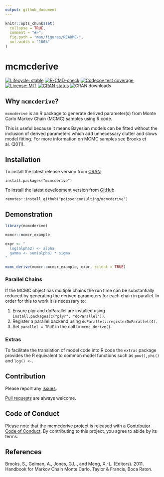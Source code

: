 ```yaml
---
output: github_document
---
```


<!-- README.md is generated from README.Rmd. Please edit that file -->

```r
knitr::opts_chunk$set(
  collapse = TRUE,
  comment = "#>",
  fig.path = "man/figures/README-",
  out.width = "100%"
)
```

# mcmcderive

<!-- badges: start -->
[![Lifecycle: stable](https://img.shields.io/badge/lifecycle-stable-brightgreen.svg)](https://lifecycle.r-lib.org/articles/stages.html#stable)
[![R-CMD-check](https://github.com/poissonconsulting/mcmcderive/workflows/R-CMD-check/badge.svg)](https://github.com/poissonconsulting/mcmcderive/actions)
[![Codecov test coverage](https://codecov.io/gh/poissonconsulting/mcmcderive/branch/master/graph/badge.svg)](https://codecov.io/gh/poissonconsulting/mcmcderive?branch=master)
[![License: MIT](https://img.shields.io/badge/License-MIT-green.svg)](https://opensource.org/licenses/MIT)
[![CRAN status](https://www.r-pkg.org/badges/version/mcmcderive)](https://cran.r-project.org/package=mcmcderive)
![CRAN downloads](http://cranlogs.r-pkg.org/badges/mcmcderive)
<!-- badges: end -->

## Why `mcmcderive`?

`mcmcderive` is an R package to generate derived parameter(s) from Monte Carlo Markov Chain (MCMC) samples using R code.

This is useful because it means Bayesian models can be fitted without the inclusion of derived parameters which add unnecessary clutter and slows model fitting.
For more information on MCMC samples see Brooks et al. (2011).

## Installation

To install the latest release version from [CRAN](https://cran.r-project.org/package=mcmcderive)
```
install.packages("mcmcderive")
```

To install the latest development version from [GitHub](https://github.com/poissonconsulting/mcmcderive)
```
remotes::install_github("poissonconsulting/mcmcderive")
```

## Demonstration

```r
library(mcmcderive)

mcmcr::mcmcr_example

expr <- "
  log(alpha2) <- alpha
  gamma <- sum(alpha) * sigma
"

mcmc_derive(mcmcr::mcmcr_example, expr, silent = TRUE)
```

### Parallel Chains

If the MCMC object has multiple chains the run time can be substantially reduced by generating the derived parameters for each chain in parallel.
In order for this to work it is necessary to:

1) Ensure plyr and doParallel are installed using `install.packages(c("plyr", "doParallel"))`.
2) Register a parallel backend using `doParallel::registerDoParallel(4)`.
3) Set `parallel = TRUE` in the call to `mcmc_derive()`.

### Extras

To facilitate the translation of model code into R code the `extras` package provides the R equivalent to common model functions such as `pow()`, `phi()` and `log() <- `.

## Contribution

Please report any [issues](https://github.com/poissonconsulting/mcmcderive/issues).

[Pull requests](https://github.com/poissonconsulting/mcmcderive/pulls) are always welcome.

## Code of Conduct

Please note that the mcmcderive project is released with a [Contributor Code of Conduct](https://contributor-covenant.org/version/2/0/CODE_OF_CONDUCT.html). 
By contributing to this project, you agree to abide by its terms.

## References

Brooks, S., Gelman, A., Jones, G.L., and Meng, X.-L. (Editors). 2011. Handbook for Markov Chain Monte Carlo. Taylor & Francis, Boca Raton.
